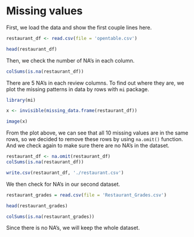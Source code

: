 # Missing values
First, we load the data and show the first couple lines here.
```r
restaurant_df <- read.csv(file = 'opentable.csv')

head(restaurant_df)
```
Then, we check the number of NA's in each column. 

```r
colSums(is.na(restaurant_df))
```
There are 5 NA's in each review columns. To find out where they are, we plot the missing patterns in data by rows with `mi` package.

```r
library(mi)

x <- invisible(missing_data.frame(restaurant_df))

image(x)

```

From the plot above, we can see that all 10 missing values are in the same rows, so we decided to remove these rows by using `na.omit()` function. And we check again to make sure there are no NA's in the dataset. 

```r
restaurant_df <- na.omit(restaurant_df)
colSums(is.na(restaurant_df))
```



```r
write.csv(restaurant_df, './restaurant.csv')
```

We then check for NA's in our second dataset.

```r
restaurant_grades = read.csv(file = 'Restaurant_Grades.csv')

head(restaurant_grades)
```
```r
colSums(is.na(restaurant_grades))
```

Since there is no NA's, we will keep the whole dataset.

